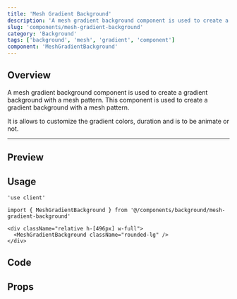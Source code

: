 ```yaml
---
title: 'Mesh Gradient Background'
description: 'A mesh gradient background component is used to create a gradient background with a mesh pattern.'
slug: 'components/mesh-gradient-background'
category: 'Background'
tags: ['background', 'mesh', 'gradient', 'component']
component: 'MeshGradientBackground'
---
```


## Overview

A mesh gradient background component is used to create a gradient background with a mesh pattern. This
component is used to create a gradient background with a mesh pattern.

It is allows to customize the gradient colors, duration and is to be animate or not.

---


## Preview

<ComponentBackground>
  <div className="relative h-[496px] w-full">
    <MeshGradientBackground className="rounded-lg" />
  </div>
</ComponentBackground>

## Usage

```tsx
'use client'

import { MeshGradientBackground } from '@/components/background/mesh-gradient-background'

<div className="relative h-[496px] w-full">
  <MeshGradientBackground className="rounded-lg" />
</div>
```

## Code

<CodeSnippet componentPath="./src/components/background/mesh-gradient-background.tsx" />

## Props

<AutoTypeTable
  path="./src/components/background/mesh-gradient-background.tsx"
  name="MeshGradientBackgroundProps"
/>